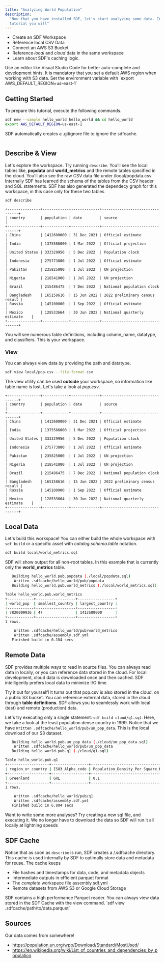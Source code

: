```yaml
---
title: "Analyzing World Population"
description:
  "Now that you have installed SDF, let's start analyzing some data. In this
  tutorial you will"
---
```


- Create an SDF Workspace
- Reference local CSV Data
- Connect an AWS S3 Bucket
- Reference _local_ and _cloud_ data in the same workspace
- Learn about SDF's caching logic.

<Tip>
Use an editor like Visual Studio Code for better auto-complete and development hints.
</Tip>
<Note>
It is mandatory that you set a default AWS region when working with S3 data. Set the environment variable with `export AWS_DEFAULT_REGION=us-east-1`
</Note>

## Getting Started

To prepare this tutorial, execute the following commands.

```bash
sdf new --sample hello_world hello_world && cd hello_world
export AWS_DEFAULT_REGION=us-east-1
```

SDF automatically creates a .gitignore file to ignore the sdfcache.

```shell

``` 

## Describe & View
Let's explore the workspace. Try running `describe`. You'll see the local tables like, **popdata** and **world_metrics** and the remote tables specified in the cloud. You'll also see the raw CSV data file under /local/popdata.csv. Internally SDF has learned the schema of the tables from the CSV header and SQL statements. SDF has also generated the dependecy graph for this workspace, in this case only for these two tables.

```bash
sdf describe
```

```shell
+---------------+------------+-------------+--------------------------------+
| country       | population | date        | source                         |
+---------------+------------+-------------+--------------------------------+
| China         | 1412600000 | 31 Dec 2021 | Official estimate              |
| India         | 1375586000 | 1 Mar 2022  | Official projection            |
| United States | 333329956  | 5 Dec 2022  | Population clock               |
| Indonesia     | 275773800  | 1 Jul 2022  | Official estimate              |
| Pakistan      | 235825000  | 1 Jul 2022  | UN projection                  |
| Nigeria       | 218541000  | 1 Jul 2022  | UN projection                  |
| Brazil        | 215486475  | 7 Dec 2022  | National population clock      |
| Bangladesh    | 165158616  | 15 Jun 2022 | 2022 preliminary census result |
| Russia        | 145100000  | 1 Sep 2022  | Official estimate              |
| Mexico        | 128533664  | 30 Jun 2022 | National quarterly estimate    |
+---------------+------------+-------------+--------------------------------+

```

You will see numerous table definitions, including column_name, datatype, and classifiers. This is your workspace.

### View

You can always view data by providing the path and datatype.

```bash
sdf view local/pop.csv --file-format csv
```

The view utility can be used **outside** your workspace, so information like
table name is lost. Let's take a look at _pop.csv_.

```shell
+---------------+------------+-------------+--------------------------------+
| country       | population | date        | source                         |
+---------------+------------+-------------+--------------------------------+
| China         | 1412600000 | 31 Dec 2021 | Official estimate              |
| India         | 1375586000 | 1 Mar 2022  | Official projection            |
| United States | 333329956  | 5 Dec 2022  | Population clock               |
| Indonesia     | 275773800  | 1 Jul 2022  | Official estimate              |
| Pakistan      | 235825000  | 1 Jul 2022  | UN projection                  |
| Nigeria       | 218541000  | 1 Jul 2022  | UN projection                  |
| Brazil        | 215486475  | 7 Dec 2022  | National population clock      |
| Bangladesh    | 165158616  | 15 Jun 2022 | 2022 preliminary census result |
| Russia        | 145100000  | 1 Sep 2022  | Official estimate              |
| Mexico        | 128533664  | 30 Jun 2022 | National quarterly estimate    |
+---------------+------------+-------------+--------------------------------+

```

## Local Data

Let's build this workspace! You can either build the whole workspace with
`sdf build` or a specific asset with _catalog.schema.table_ notation.

```bash
sdf build local/world_metrics.sql
```

SDF will show output for all non-root tables. In this example that is currently
only the **world_metrics** table.

```bash
   Building hello_world.pub.popdata (./local/popdata.sql)
    Written .sdfcache/hello_world/pub/popdata
   Building hello_world.pub.world_metrics (./local/world_metrics.sql)

Table hello_world.pub.world_metrics
+------------+------------------+-----------------+
| world_pop  | smallest_country | largest_country |
+------------+------------------+-----------------+
| 7820009936 | 47               | 1412600000      |
+------------+------------------+-----------------+
1 rows.

    Written .sdfcache/hello_world/pub/world_metrics
    Written .sdfcache/assembly.sdf.yml
   Finished build in 0.184 secs
```

## Remote Data

SDF provides multiple ways to read in source files. You can always read data in
locally, or you can reference data stored in the cloud. For local development,
cloud data is downloaded once and then cached. SDF intelligently prefers local
data to minimize I/O time.

Try it out for yourself! It turns out that pop.csv is also stored in the cloud,
on a public S3 bucket. You can reference external data, stored in the cloud
through **table definitions**. SDF allows you to seamlessly work with local
(test) and remote (production) data.

Let's try executing only a single statement: `sdf build cloud/q1.sql`. Here, we
take a look at the least population dense country in 1999. Notice that we have
`Written .sdfcache/hello_world/pub/un_pop_data`. This is the local download of
our S3 dataset.

```bash
   Building hello_world.pub.un_pop_data (./cloud/un_pop_data.sql)
    Written .sdfcache/hello_world/pub/un_pop_data
   Building hello_world.pub.q1 (./cloud/q1.sql)

Table hello_world.pub.q1
+-------------------+-----------------+----------------------------------+
| region_or_country | ISO3_Alpha_code | Population_Density_Per_Square_KM |
+-------------------+-----------------+----------------------------------+
| Greenland         | GRL             | 0.1                              |
+-------------------+-----------------+----------------------------------+
1 rows.

    Written .sdfcache/hello_world/pub/q1
    Written .sdfcache/assembly.sdf.yml
   Finished build in 6.804 secs
```

<Tip>
  Want to write some more analyses? Try creating a new sql file, and executing
  it. We no longer have to download the data so SDF will run it all locally at
  lightning speeds
</Tip>

## SDF Cache

Notice that as soon as `describe` is run, SDF creates a /.sdfcache directory.
This cache is used internally by SDF to optimally store data and metadata for
reuse. The cache keeps

- File hashes and timestamps for data, code, and metadata objects
- Intermediate outputs in efficient parquet format
- The _complete_ workspace file assembly.sdf.yml
- Remote datasets from AWS S3 or Google Cloud Storage

<Note>
  SDF contains a high performance Parquet reader. You can always view data
  stored in the SDF Cache with the view command. `sdf view
  .sdfcache/path/to/data.parquet`
</Note>

## Sources

Our data comes from somewhere!

- https://population.un.org/wpp/Download/Standard/MostUsed/
- https://en.wikipedia.org/wiki/List_of_countries_and_dependencies_by_population
